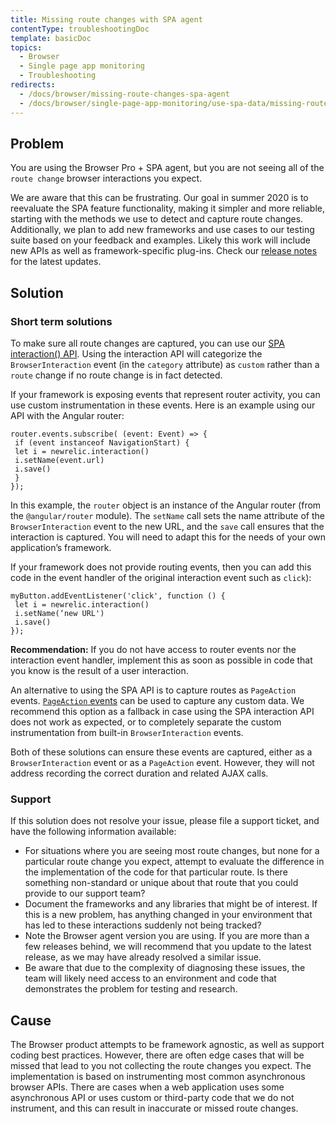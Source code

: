```yaml
---
title: Missing route changes with SPA agent
contentType: troubleshootingDoc
template: basicDoc
topics:
  - Browser
  - Single page app monitoring
  - Troubleshooting
redirects:
  - /docs/browser/missing-route-changes-spa-agent
  - /docs/browser/single-page-app-monitoring/use-spa-data/missing-route-changes-spa-agent
---
```


## Problem

You are using the Browser Pro + SPA agent, but you are not seeing all of the `route change` browser interactions you expect.

We are aware that this can be frustrating. Our goal in summer 2020 is to reevaluate the SPA feature functionality, making it simpler and more reliable, starting with the methods we use to detect and capture route changes. Additionally, we plan to add new frameworks and use cases to our testing suite based on your feedback and examples. Likely this work will include new APIs as well as framework-specific plug-ins. Check our [release notes](/docs/release-notes/new-relic-browser-release-notes/browser-agent-release-notes) for the latest updates.

## Solution

### Short term solutions

To make sure all route changes are captured, you can use our [SPA interaction() API](/docs/browser/new-relic-browser/browser-agent-spa-api). Using the interaction API will categorize the `BrowserInteraction` event (in the `category` attribute) as `custom` rather than a `route` change if no route change is in fact detected.

If your framework is exposing events that represent router activity, you can use custom instrumentation in these events. Here is an example using our API with the Angular router:

```
router.events.subscribe( (event: Event) => {
 if (event instanceof NavigationStart) {
 let i = newrelic.interaction()
 i.setName(event.url)
 i.save()
 }
});
```

In this example, the `router` object is an instance of the Angular router (from the `@angular/router` module). The `setName` call sets the name attribute of the `BrowserInteraction` event to the new URL, and the `save` call ensures that the interaction is captured. You will need to adapt this for the needs of your own application’s framework.

If your framework does not provide routing events, then you can add this code in the event handler of the original interaction event such as `click`):

```
myButton.addEventListener('click', function () {
 let i = newrelic.interaction()
 i.setName(‘new URL')
 i.save()
});
```

**Recommendation:** If you do not have access to router events nor the interaction event handler, implement this as soon as possible in code that you know is the result of a user interaction.

An alternative to using the SPA API is to capture routes as `PageAction` events. [`PageAction` events](/docs/browser/new-relic-browser/browser-agent-spa-api/add-page-action) can be used to capture any custom data. We recommend this option as a fallback in case using the SPA interaction API does not work as expected, or to completely separate the custom instrumentation from built-in `BrowserInteraction` events.

Both of these solutions can ensure these events are captured, either as a `BrowserInteraction` event or as a `PageAction` event. However, they will not address recording the correct duration and related AJAX calls.

### Support

If this solution does not resolve your issue, please file a support ticket, and have the following information available:

* For situations where you are seeing most route changes, but none for a particular route change you expect, attempt to evaluate the difference in the implementation of the code for that particular route. Is there something non-standard or unique about that route that you could provide to our support team?
* Document the frameworks and any libraries that might be of interest. If this is a new problem, has anything changed in your environment that has led to these interactions suddenly not being tracked?
* Note the Browser agent version you are using. If you are more than a few releases behind, we will recommend that you update to the latest release, as we may have already resolved a similar issue.
* Be aware that due to the complexity of diagnosing these issues, the team will likely need access to an environment and code that demonstrates the problem for testing and research.

## Cause

The Browser product attempts to be framework agnostic, as well as support coding best practices. However, there are often edge cases that will be missed that lead to you not collecting the route changes you expect. The implementation is based on instrumenting most common asynchronous browser APIs. There are cases when a web application uses some asynchronous API or uses custom or third-party code that we do not instrument, and this can result in inaccurate or missed route changes.
